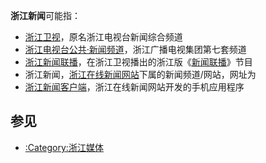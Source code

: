 '''浙江新闻'''可能指：
*[[浙江卫视|浙江卫视]]，原名浙江电视台新闻综合频道
*[[浙江电视台公共·新闻频道|浙江电视台公共·新闻频道]]，浙江广播电视集团第七套频道
*[[浙江新闻联播|浙江新闻联播]]，在浙江卫视播出的浙江版《[[新闻联播|新闻联播]]》节目
*浙江新闻，[[浙江在线新闻网站|浙江在线新闻网站]]下属的新闻频道/网站，网址为{{url|https://zj.zjol.com.cn}}
*[[浙江新闻客户端|浙江新闻客户端]]，浙江在线新闻网站开发的手机应用程序

== 参见 ==
*[[:Category:浙江媒体|:Category:浙江媒体]]

{{消歧义|cat=四字消歧义}}